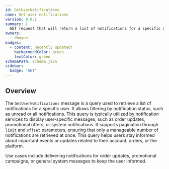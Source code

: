 ```yaml
---
id: GetUserNotifications
name: Get user notifications
version: 0.0.1
summary: |
  GET request that will return a list of notifications for a specific user, with options to filter by status (unread or all).
owners:
  - dboyne
badges:
  - content: Recently updated!
    backgroundColor: green
    textColor: green
schemaPath: schema.json
sidebar:
  badge: 'GET'
---
```



## Overview

The `GetUserNotifications` message is a query used to retrieve a list of notifications for a specific user. It allows filtering by notification status, such as unread or all notifications. This query is typically utilized by notification services to display user-specific messages, such as order updates, promotional offers, or system notifications. It supports pagination through `limit` and `offset` parameters, ensuring that only a manageable number of notifications are retrieved at once. This query helps users stay informed about important events or updates related to their account, orders, or the platform.

Use cases include delivering notifications for order updates, promotional campaigns, or general system messages to keep the user informed.

<NodeGraph />

<SchemaViewer file="schema.json" title="JSON Schema" maxHeight="500" />
